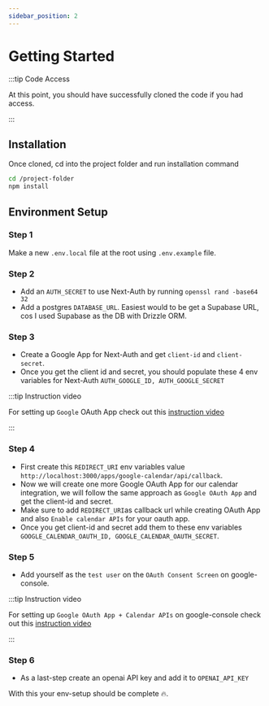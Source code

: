 ```yaml
---
sidebar_position: 2
---
```


# Getting Started


:::tip Code Access

At this point, you should have successfully cloned the code if you had access.

:::


## Installation

Once cloned, cd into the project folder and run installation command 

```bash
cd /project-folder
npm install
```

## Environment Setup

### Step 1
Make a new `.env.local` file at the root using `.env.example` file.

### Step 2
- Add an `AUTH_SECRET` to use Next-Auth by running `openssl rand -base64 32`
- Add a postgres `DATABASE_URL`. Easiest would to be get a Supabase URL, cos I used Supabase as the DB with Drizzle ORM.

### Step 3
- Create a Google App for Next-Auth and get `client-id` and `client-secret`.
- Once you get the client id and secret, you should populate these 4 env variables for Next-Auth `AUTH_GOOGLE_ID, AUTH_GOOGLE_SECRET`

:::tip Instruction video

For setting up `Google` OAuth App  check out this [instruction video](https://www.youtube.com/watch?v=AbUVY16P4Ys&t)

:::


### Step 4
- First create this `REDIRECT_URI` env variables value `http://localhost:3000/apps/google-calendar/api/callback`.
- Now we will create one more Google OAuth App for our calendar integration, we will follow the same approach as `Google OAuth App` and get the client-id and secret.
- Make sure to add `REDIRECT_URI`as callback url while creating OAuth App and also `Enable calendar APIs` for your oauth app. 
- Once you get client-id and secret add them to these env variables `GOOGLE_CALENDAR_OAUTH_ID, GOOGLE_CALENDAR_OAUTH_SECRET`.

### Step 5
- Add yourself as the `test user` on the `OAuth Consent Screen` on google-console.

:::tip Instruction video

For setting up `Google OAuth App + Calendar APIs` on google-console check out this [instruction video](https://www.youtube.com/watch?v=ThMuhf6jv-s&t=330s)

:::

### Step 6
- As a last-step create an openai API key and add it to `OPENAI_API_KEY`

With this your env-setup should be complete 🔥.